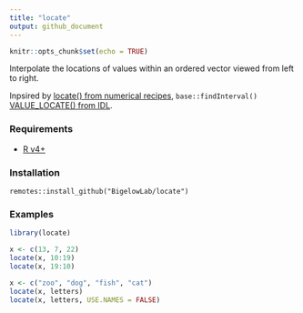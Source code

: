 ```yaml
---
title: "locate"
output: github_document
---
```


```r
knitr::opts_chunk$set(echo = TRUE)
```

Interpolate the locations of values within an ordered vector viewed from left to right.

Inpsired by [locate() from numerical recipes](http://www.numerical.recipes/}{locate() from numerical recipes), `base::findInterval()` [VALUE_LOCATE() from IDL](https://www.l3harrisgeospatial.com/docs/value_locate.html).

### Requirements

 + [R v4+](https://www.r-project.org/)

### Installation

```
remotes::install_github("BigelowLab/locate")
```


### Examples

```r
library(locate)

x <- c(13, 7, 22)
locate(x, 10:19)
locate(x, 19:10)

x <- c("zoo", "dog", "fish", "cat")
locate(x, letters)
locate(x, letters, USE.NAMES = FALSE)

```


